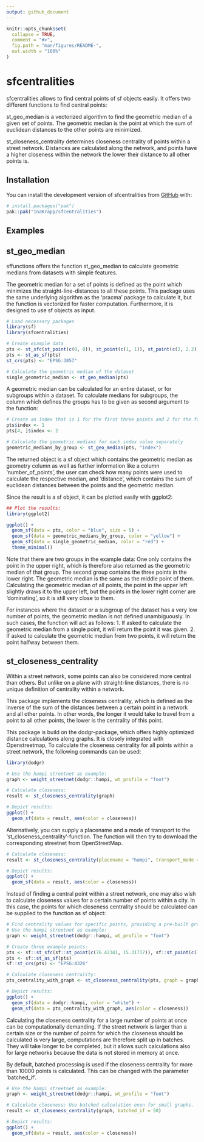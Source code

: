 ```yaml
---
output: github_document
---
```


<!-- README.md is generated from README.Rmd. Please edit that file -->

```r
knitr::opts_chunk$set(
  collapse = TRUE,
  comment = "#>",
  fig.path = "man/figures/README-",
  out.width = "100%"
)
```

# sfcentralities

<!-- badges: start -->
<!-- badges: end -->

sfcentralities allows to find central points of sf objects easily. It offers two different functions to find central points:

st_geo_median is a vectorized algorithm to find the geometric median of a given set of points. The geometric median is the point at which the sum of euclidean distances to the other points are minimized.

st_closeness_centrality determines closeness centrality of points within a street network. Distances are calculated along the network, and points have a higher closeness within the network the lower their distance to all other points is.

## Installation

You can install the development version of sfcentralities from [GitHub](https://github.com/) with:

``` r
# install.packages("pak")
pak::pak("InaKrapp/sfcentralities")
```

## Examples

## st_geo_median
sffunctions offers the function st_geo_median to calculate geometric medians from datasets with simple features.

The geometric median for a set of points is defined as the point which minimizes the straight-line-distances to all these points. This package uses the same underlying algorithm as the 'pracma' package to calculate it, but the function is vectorized for faster computation. Furthermore, it is designed to use sf objects as input.
```r
# Load necessary packages
library(sf)
library(sfcentralities)

# Create example data
pts <- st_sfc(st_point(c(0, 0)), st_point(c(1, 1)), st_point(c(2, 2.2)), st_point(c(-2, 3)))
pts <- st_as_sf(pts)
st_crs(pts) <- "EPSG:3857"

# Calculate the geometric median of the dataset
single_geometric_median <- st_geo_median(pts)
```

A geometric median can be calculated for an entire dataset, or for subgroups within a dataset. To calculate medians for subgroups, the column which defines the groups has to be given as second argument to the function:

```r
# Create an index that is 1 for the first three points and 2 for the fourth point:
pts$index <- 1
pts[4, ]$index <- 2

# Calculate the geometric medians for each index value separately
geometric_medians_by_group <- st_geo_median(pts, "index")
```
The returned object is a sf object which contains the geometric median as geometry column as well as further information like a column 'number_of_points', the user can check how many points were used to calculate the respective median, and 'distance', which contains the sum of euclidean distances between the points and the geometric median.

Since the result is a sf object, it can be plotted easily with ggplot2:

```r
## Plot the results:
library(ggplot2)

ggplot() +
  geom_sf(data = pts, color = "blue", size = 5) +
  geom_sf(data = geometric_medians_by_group, color = "yellow") +
  geom_sf(data = single_geometric_median, color = "red") +
  theme_minimal()
```

Note that there are two groups in the example data: One only contains the point in the upper right, which is therefore also returned as the geometric median of that group.
The second group contains the three points in the lower right. The geometric median is the same as the middle point of them.
Calculating the geometric median of all points, the point in the upper left slightly draws it to the upper left, but the points in the lower right corner are 'dominating', so it is still very close to them.

For instances where the dataset or a subgroup of the dataset has a very low number of points, the geometric median is not defined unambiguously. In such cases, the function will act as follows:
1. If asked to calculate the geometric median from a single point, it will return the point it was given.
2. If asked to calculate the geometric median from two points, it will return the point halfway between them.

## st_closeness_centrality
Within a street network, some points can also be considered more central than others. But unlike on a plane with straight-line distances, there is no unique definition of centrality within a network.

This package implements the closeness centrality, which is defined as the inverse of the sum of the distances between a certain point in a network and all other points. In other words, the longer it would take to travel from a point to all other points, the lower is the centrality of this point.

This package is build on the dodgr-package, which offers highly optimized distance calculations along graphs. It is closely integrated with Openstreetmap, To calculate the closeness centrality for all points within a street network, the following commands can be used:

```r
library(dodgr)

# Use the hampi streetnet as example:
graph <- weight_streetnet(dodgr::hampi, wt_profile = "foot")

# Calculate closeness:
result <- st_closeness_centrality(graph)

# Depict results:
ggplot() +
  geom_sf(data = result, aes(color = closeness))
```

Alternatively, you can supply a placename and a mode of transport to the 'st_closeness_centrality'-function. The function will then try to download the corresponding streetnet from OpenStreetMap.
```r
# Calculate closeness:
result <- st_closeness_centrality(placename = "hampi", transport_mode = "foot")

# Depict results:
ggplot() +
  geom_sf(data = result, aes(color = closeness))
```

Instead of finding a central point within a street network, one may also wish to calculate closeness values for a certain number of points within a city. In this case, the points for which closeness centrality should be calculated can be supplied to the function as sf object:

```r
# Find centrality values for specific points, providing a pre-built graph
# Use the hampi streetnet as example:
graph <- weight_streetnet(dodgr::hampi, wt_profile = "foot")

# Create three example points:
pts <- sf::st_sfc(sf::st_point(c(76.42341, 15.31717)), sf::st_point(c(76.46117, 15.33059)), sf::st_point(c(76.47491, 15.34167)))
pts <- sf::st_as_sf(pts)
sf::st_crs(pts) <- "EPSG:4326"

# Calculate closeness centrality:
pts_centrality_with_graph <- st_closeness_centrality(pts, graph = graph)

# Depict results:
ggplot() +
  geom_sf(data = dodgr::hampi, color = "white") +
  geom_sf(data = pts_centrality_with_graph, aes(color = closeness))
```

Calculating the closeness centrality for a large number of points at once can be computationally demanding. If the street network is larger than a certain size or the number of points for which the closeness should be calculated is very large, computations are therefore split up in batches. They will take longer to be completed, but it allows such calculations also for large networks because the data is not stored in memory at once.

By default, batched processing is used if the closeness centrality for more than 10000 points is calculated. This can be changed with the parameter 'batched_if'.

```r
# Use the hampi streetnet as example:
graph <- weight_streetnet(dodgr::hampi, wt_profile = "foot")

# Calculate closeness: Use batched calculation even for small graphs.
result <- st_closeness_centrality(graph, batched_if = 50)

# Depict results:
ggplot() +
  geom_sf(data = result, aes(color = closeness))
```


